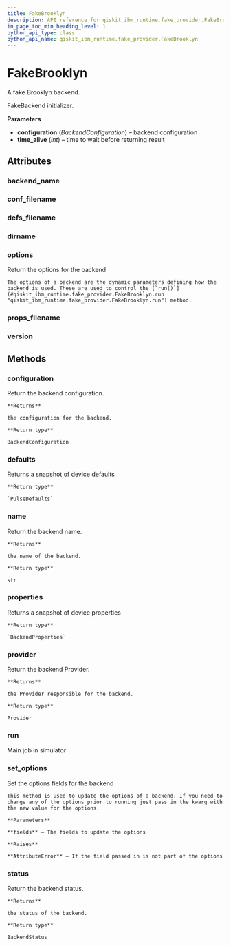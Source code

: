 ```yaml
---
title: FakeBrooklyn
description: API reference for qiskit_ibm_runtime.fake_provider.FakeBrooklyn
in_page_toc_min_heading_level: 1
python_api_type: class
python_api_name: qiskit_ibm_runtime.fake_provider.FakeBrooklyn
---
```


# FakeBrooklyn

<Class id="qiskit_ibm_runtime.fake_provider.FakeBrooklyn" github="https://github.com/Qiskit/qiskit-ibm-runtime/tree/main/qiskit_ibm_runtime/fake_provider/backends/brooklyn/fake_brooklyn.py#L31-L38" signature="FakeBrooklyn">
  A fake Brooklyn backend.

  FakeBackend initializer.

  **Parameters**

  *   **configuration** (*BackendConfiguration*) – backend configuration
  *   **time\_alive** (*int*) – time to wait before returning result

  ## Attributes

  ### backend\_name

  <Attribute id="qiskit_ibm_runtime.fake_provider.FakeBrooklyn.backend_name" name="backend_name" attributeValue="= 'fake_brooklyn'" />

  ### conf\_filename

  <Attribute id="qiskit_ibm_runtime.fake_provider.FakeBrooklyn.conf_filename" name="conf_filename" attributeValue="= 'conf_brooklyn.json'" />

  ### defs\_filename

  <Attribute id="qiskit_ibm_runtime.fake_provider.FakeBrooklyn.defs_filename" name="defs_filename" attributeValue="= 'defs_brooklyn.json'" />

  ### dirname

  <Attribute id="qiskit_ibm_runtime.fake_provider.FakeBrooklyn.dirname" name="dirname" attributeValue="= '/home/runner/work/qiskit-ibm-runtime/qiskit-ibm-runtime/qiskit_ibm_runtime/fake_provider/backends/brooklyn'" />

  ### options

  <Attribute id="qiskit_ibm_runtime.fake_provider.FakeBrooklyn.options" name="options">
    Return the options for the backend

    The options of a backend are the dynamic parameters defining how the backend is used. These are used to control the [`run()`](#qiskit_ibm_runtime.fake_provider.FakeBrooklyn.run "qiskit_ibm_runtime.fake_provider.FakeBrooklyn.run") method.
  </Attribute>

  ### props\_filename

  <Attribute id="qiskit_ibm_runtime.fake_provider.FakeBrooklyn.props_filename" name="props_filename" attributeValue="= 'props_brooklyn.json'" />

  ### version

  <Attribute id="qiskit_ibm_runtime.fake_provider.FakeBrooklyn.version" name="version" attributeValue="= 1" />

  ## Methods

  ### configuration

  <Function id="qiskit_ibm_runtime.fake_provider.FakeBrooklyn.configuration" name="configuration" signature="configuration()">
    Return the backend configuration.

    **Returns**

    the configuration for the backend.

    **Return type**

    BackendConfiguration
  </Function>

  ### defaults

  <Function id="qiskit_ibm_runtime.fake_provider.FakeBrooklyn.defaults" name="defaults" github="https://github.com/Qiskit/qiskit-ibm-runtime/tree/main/qiskit_ibm_runtime/fake_provider/fake_pulse_backend.py#L29-L33" signature="defaults()">
    Returns a snapshot of device defaults

    **Return type**

    `PulseDefaults`
  </Function>

  ### name

  <Function id="qiskit_ibm_runtime.fake_provider.FakeBrooklyn.name" name="name" signature="name()">
    Return the backend name.

    **Returns**

    the name of the backend.

    **Return type**

    str
  </Function>

  ### properties

  <Function id="qiskit_ibm_runtime.fake_provider.FakeBrooklyn.properties" name="properties" github="https://github.com/Qiskit/qiskit-ibm-runtime/tree/main/qiskit_ibm_runtime/fake_provider/fake_qasm_backend.py#L44-L48" signature="properties()">
    Returns a snapshot of device properties

    **Return type**

    `BackendProperties`
  </Function>

  ### provider

  <Function id="qiskit_ibm_runtime.fake_provider.FakeBrooklyn.provider" name="provider" signature="provider()">
    Return the backend Provider.

    **Returns**

    the Provider responsible for the backend.

    **Return type**

    Provider
  </Function>

  ### run

  <Function id="qiskit_ibm_runtime.fake_provider.FakeBrooklyn.run" name="run" github="https://github.com/Qiskit/qiskit-ibm-runtime/tree/main/qiskit_ibm_runtime/fake_provider/fake_backend.py#L544-L575" signature="run(run_input, **kwargs)">
    Main job in simulator
  </Function>

  ### set\_options

  <Function id="qiskit_ibm_runtime.fake_provider.FakeBrooklyn.set_options" name="set_options" signature="set_options(**fields)">
    Set the options fields for the backend

    This method is used to update the options of a backend. If you need to change any of the options prior to running just pass in the kwarg with the new value for the options.

    **Parameters**

    **fields** – The fields to update the options

    **Raises**

    **AttributeError** – If the field passed in is not part of the options
  </Function>

  ### status

  <Function id="qiskit_ibm_runtime.fake_provider.FakeBrooklyn.status" name="status" signature="status()">
    Return the backend status.

    **Returns**

    the status of the backend.

    **Return type**

    BackendStatus
  </Function>
</Class>

